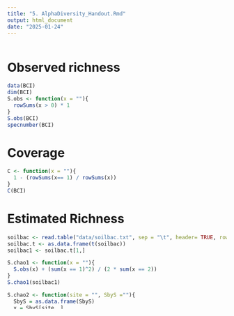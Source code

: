 ```yaml
---
title: "5. AlphaDiversity_Handout.Rmd"
output: html_document
date: "2025-01-24"
---
```



```r

```

# Observed richness

```r
data(BCI)
dim(BCI)
S.obs <- function(x = ""){
  rowSums(x > 0) * 1
}
S.obs(BCI)
specnumber(BCI)
```
# Coverage

```r
C <- function(x = ""){
  1 - (rowSums(x== 1) / rowSums(x))
}
C(BCI)
```

# Estimated Richness
```r
soilbac <- read.table("data/soilbac.txt", sep = "\t", header= TRUE, row.names = 1)
soilbac.t <- as.data.frame(t(soilbac))
soilbac1 <- soilbac.t[1,]
```

```r
S.chao1 <- function(x = ""){
  S.obs(x) + (sum(x == 1)^2) / (2 * sum(x == 2))
}
S.chao1(soilbac1)
```

```r
S.chao2 <- function(site = "", SbyS =""){
  SbyS = as.data.frame(SbyS)
  x = SbyS[site, ]
  SbyS.pa <- (SbyS > 0) * 1
  Q1 = sum(colSums(SbyS.pa) == 1)
  Q2 = sum(colSums(SbyS.pa) == 2)
  S.chao2 = S.obs(x) + (Q1^2)/(2 * Q2)
  return(S.chao2)
}
```